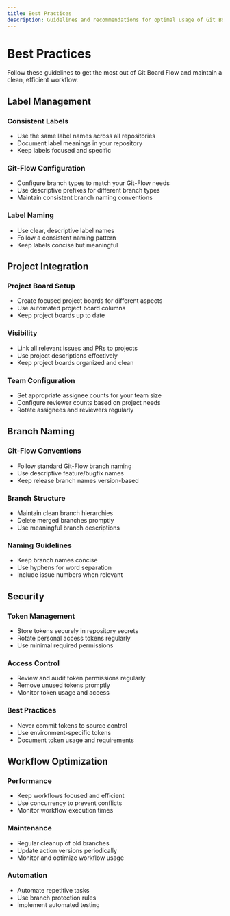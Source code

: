 ```yaml
---
title: Best Practices
description: Guidelines and recommendations for optimal usage of Git Board Flow
---
```


# Best Practices

Follow these guidelines to get the most out of Git Board Flow and maintain a clean, efficient workflow.

## Label Management

### Consistent Labels
- Use the same label names across all repositories
- Document label meanings in your repository
- Keep labels focused and specific

### Git-Flow Configuration
- Configure branch types to match your Git-Flow needs
- Use descriptive prefixes for different branch types
- Maintain consistent branch naming conventions

### Label Naming
- Use clear, descriptive label names
- Follow a consistent naming pattern
- Keep labels concise but meaningful

## Project Integration

### Project Board Setup
- Create focused project boards for different aspects
- Use automated project board columns
- Keep project boards up to date

### Visibility
- Link all relevant issues and PRs to projects
- Use project descriptions effectively
- Keep project boards organized and clean

### Team Configuration
- Set appropriate assignee counts for your team size
- Configure reviewer counts based on project needs
- Rotate assignees and reviewers regularly

## Branch Naming

### Git-Flow Conventions
- Follow standard Git-Flow branch naming
- Use descriptive feature/bugfix names
- Keep release branch names version-based

### Branch Structure
- Maintain clean branch hierarchies
- Delete merged branches promptly
- Use meaningful branch descriptions

### Naming Guidelines
- Keep branch names concise
- Use hyphens for word separation
- Include issue numbers when relevant

## Security

### Token Management
- Store tokens securely in repository secrets
- Rotate personal access tokens regularly
- Use minimal required permissions

### Access Control
- Review and audit token permissions regularly
- Remove unused tokens promptly
- Monitor token usage and access

### Best Practices
- Never commit tokens to source control
- Use environment-specific tokens
- Document token usage and requirements

## Workflow Optimization

### Performance
- Keep workflows focused and efficient
- Use concurrency to prevent conflicts
- Monitor workflow execution times

### Maintenance
- Regular cleanup of old branches
- Update action versions periodically
- Monitor and optimize workflow usage

### Automation
- Automate repetitive tasks
- Use branch protection rules
- Implement automated testing 